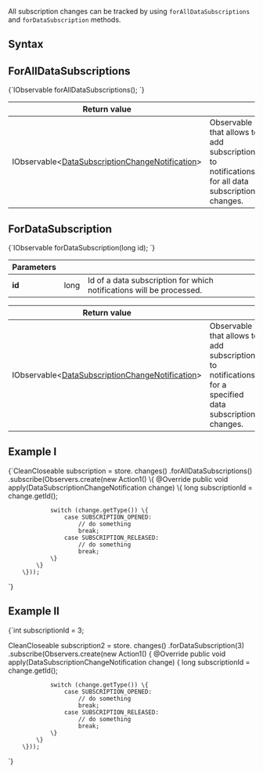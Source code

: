 
All subscription changes can be tracked by using `forAllDataSubscriptions` and `forDataSubscription` methods.

## Syntax

## ForAllDataSubscriptions
<TabItem value="data_subscription_changes_1" label="data_subscription_changes_1">
<CodeBlock language="java">
{`IObservable<DataSubscriptionChangeNotification> forAllDataSubscriptions();
`}
</CodeBlock>
</TabItem>

| Return value | |
| ------------- | ----- |
| IObservable&lt;[DataSubscriptionChangeNotification](../../glossary/data-subscription-change-notification.mdx)&gt; | Observable that allows to add subscriptions to notifications for all data subscription changes. |



## ForDataSubscription

<TabItem value="data_subscription_changes_3" label="data_subscription_changes_3">
<CodeBlock language="java">
{`IObservable<DataSubscriptionChangeNotification> forDataSubscription(long id);
`}
</CodeBlock>
</TabItem>

| Parameters | | |
| ------------- | ------------- | ----- |
| **id** | long | Id of a data subscription for which notifications will be processed. |

| Return value | |
| ------------- | ----- |
| IObservable&lt;[DataSubscriptionChangeNotification](../../glossary/data-subscription-change-notification.mdx)&gt; | Observable that allows to add subscriptions to notifications for a specified data subscription changes. |



## Example I

<TabItem value="data_subscription_changes_2" label="data_subscription_changes_2">
<CodeBlock language="java">
{`CleanCloseable subscription = store.
        changes()
        .forAllDataSubscriptions()
        .subscribe(Observers.create(new Action1<DataSubscriptionChangeNotification>() \{
            @Override
            public void apply(DataSubscriptionChangeNotification change) \{
                long subscriptionId = change.getId();

                switch (change.getType()) \{
                    case SUBSCRIPTION_OPENED:
                        // do something
                        break;
                    case SUBSCRIPTION_RELEASED:
                        // do something
                        break;
                \}
            \}
        \}));
`}
</CodeBlock>
</TabItem>

## Example II

<TabItem value="data_subscription_changes_4" label="data_subscription_changes_4">
<CodeBlock language="java">
{`int subscriptionId = 3;

CleanCloseable subscription2 = store.
        changes()
        .forDataSubscription(3)
        .subscribe(Observers.create(new Action1<DataSubscriptionChangeNotification>() \{
            @Override
            public void apply(DataSubscriptionChangeNotification change) \{
                long subscriptionId = change.getId();

                switch (change.getType()) \{
                    case SUBSCRIPTION_OPENED:
                        // do something
                        break;
                    case SUBSCRIPTION_RELEASED:
                        // do something
                        break;
                \}
            \}
        \}));
`}
</CodeBlock>
</TabItem>


